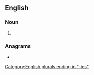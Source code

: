 ==English==

===Noun===
{{head|en|noun plural form}}

# {{plural of|olallieberry|lang=en}}

===Anagrams===
* {{anagrams|en|ollalieberries}}

[[Category:English plurals ending in "-ies"]]